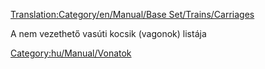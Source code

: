 [[Translation:Category/en/Manual/Base Set/Trains/Carriages]]

A nem vezethető vasúti kocsik (vagonok) listája

[[Category:hu/Manual/Vonatok]]